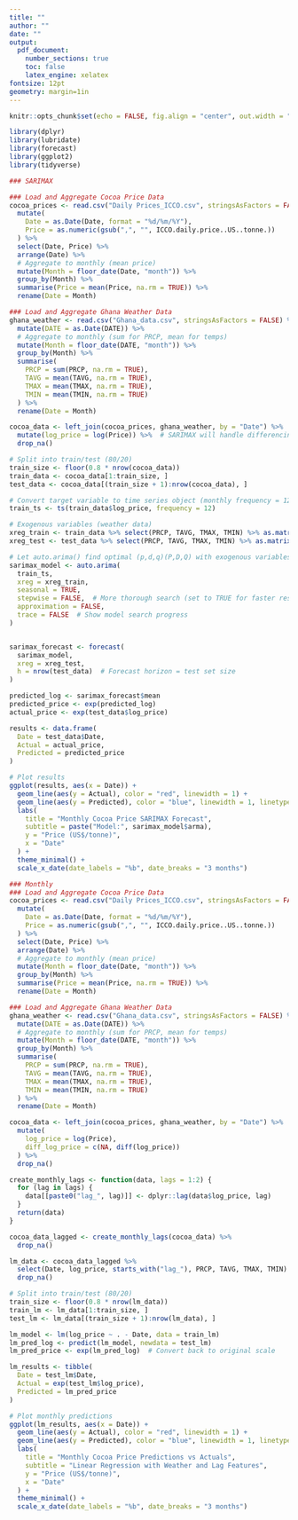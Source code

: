 ```yaml
---
title: ""
author: ""
date: ""
output:
  pdf_document:
    number_sections: true
    toc: false
    latex_engine: xelatex
fontsize: 12pt
geometry: margin=1in
---
```


\begin{center}
\vspace*{3cm}

{\LARGE \textbf{STA457 Final Project}}\\[2em]

{\Large Forecasting Cocoa Prices: From SARIMAX to Linear Regression}\\[4em]

\textbf{Authors:}\\
Quansheng (George) Guo\\
Xing Li\\
Jason Zhi Cheng Yang\\[3em]

University of Toronto\\[2em]

\textbf{Date:} \today

\vfill
\end{center}

\newpage

```r
knitr::opts_chunk$set(echo = FALSE, fig.align = "center", out.width = "70%")
```


```r
library(dplyr)
library(lubridate)
library(forecast)  
library(ggplot2)
library(tidyverse) 

```

```r
### SARIMAX 

### Load and Aggregate Cocoa Price Data
cocoa_prices <- read.csv("Daily Prices_ICCO.csv", stringsAsFactors = FALSE) %>%
  mutate(
    Date = as.Date(Date, format = "%d/%m/%Y"),
    Price = as.numeric(gsub(",", "", ICCO.daily.price..US..tonne.))
  ) %>%
  select(Date, Price) %>%
  arrange(Date) %>%
  # Aggregate to monthly (mean price)
  mutate(Month = floor_date(Date, "month")) %>%
  group_by(Month) %>%
  summarise(Price = mean(Price, na.rm = TRUE)) %>%
  rename(Date = Month)

### Load and Aggregate Ghana Weather Data
ghana_weather <- read.csv("Ghana_data.csv", stringsAsFactors = FALSE) %>%
  mutate(DATE = as.Date(DATE)) %>%
  # Aggregate to monthly (sum for PRCP, mean for temps)
  mutate(Month = floor_date(DATE, "month")) %>%
  group_by(Month) %>%
  summarise(
    PRCP = sum(PRCP, na.rm = TRUE),
    TAVG = mean(TAVG, na.rm = TRUE),
    TMAX = mean(TMAX, na.rm = TRUE),
    TMIN = mean(TMIN, na.rm = TRUE)
  ) %>%
  rename(Date = Month)

cocoa_data <- left_join(cocoa_prices, ghana_weather, by = "Date") %>%
  mutate(log_price = log(Price)) %>%  # SARIMAX will handle differencing internally
  drop_na()

# Split into train/test (80/20)
train_size <- floor(0.8 * nrow(cocoa_data))
train_data <- cocoa_data[1:train_size, ]
test_data <- cocoa_data[(train_size + 1):nrow(cocoa_data), ]

# Convert target variable to time series object (monthly frequency = 12)
train_ts <- ts(train_data$log_price, frequency = 12)

# Exogenous variables (weather data)
xreg_train <- train_data %>% select(PRCP, TAVG, TMAX, TMIN) %>% as.matrix()
xreg_test <- test_data %>% select(PRCP, TAVG, TMAX, TMIN) %>% as.matrix()

# Let auto.arima() find optimal (p,d,q)(P,D,Q) with exogenous variables
sarimax_model <- auto.arima(
  train_ts,
  xreg = xreg_train,
  seasonal = TRUE,
  stepwise = FALSE,  # More thorough search (set to TRUE for faster results)
  approximation = FALSE,
  trace = FALSE  # Show model search progress
)


sarimax_forecast <- forecast(
  sarimax_model,
  xreg = xreg_test,
  h = nrow(test_data)  # Forecast horizon = test set size
)

predicted_log <- sarimax_forecast$mean
predicted_price <- exp(predicted_log)
actual_price <- exp(test_data$log_price)

results <- data.frame(
  Date = test_data$Date,
  Actual = actual_price,
  Predicted = predicted_price
)

# Plot results
ggplot(results, aes(x = Date)) +
  geom_line(aes(y = Actual), color = "red", linewidth = 1) +
  geom_line(aes(y = Predicted), color = "blue", linewidth = 1, linetype = "dashed") +
  labs(
    title = "Monthly Cocoa Price SARIMAX Forecast",
    subtitle = paste("Model:", sarimax_model$arma),
    y = "Price (US$/tonne)",
    x = "Date"
  ) +
  theme_minimal() +
  scale_x_date(date_labels = "%b", date_breaks = "3 months")

```
```r
### Monthly
### Load and Aggregate Cocoa Price Data
cocoa_prices <- read.csv("Daily Prices_ICCO.csv", stringsAsFactors = FALSE) %>%
  mutate(
    Date = as.Date(Date, format = "%d/%m/%Y"),
    Price = as.numeric(gsub(",", "", ICCO.daily.price..US..tonne.))
  ) %>%
  select(Date, Price) %>%
  arrange(Date) %>%
  # Aggregate to monthly (mean price)
  mutate(Month = floor_date(Date, "month")) %>%
  group_by(Month) %>%
  summarise(Price = mean(Price, na.rm = TRUE)) %>%
  rename(Date = Month)

### Load and Aggregate Ghana Weather Data
ghana_weather <- read.csv("Ghana_data.csv", stringsAsFactors = FALSE) %>%
  mutate(DATE = as.Date(DATE)) %>%
  # Aggregate to monthly (sum for PRCP, mean for temps)
  mutate(Month = floor_date(DATE, "month")) %>%
  group_by(Month) %>%
  summarise(
    PRCP = sum(PRCP, na.rm = TRUE),
    TAVG = mean(TAVG, na.rm = TRUE),
    TMAX = mean(TMAX, na.rm = TRUE),
    TMIN = mean(TMIN, na.rm = TRUE)
  ) %>%
  rename(Date = Month)

cocoa_data <- left_join(cocoa_prices, ghana_weather, by = "Date") %>%
  mutate(
    log_price = log(Price),
    diff_log_price = c(NA, diff(log_price))
  ) %>%
  drop_na()

create_monthly_lags <- function(data, lags = 1:2) {
  for (lag in lags) {
    data[[paste0("lag_", lag)]] <- dplyr::lag(data$log_price, lag)
  }
  return(data)
}

cocoa_data_lagged <- create_monthly_lags(cocoa_data) %>% 
  drop_na()

lm_data <- cocoa_data_lagged %>%
  select(Date, log_price, starts_with("lag_"), PRCP, TAVG, TMAX, TMIN) %>%
  drop_na()

# Split into train/test (80/20)
train_size <- floor(0.8 * nrow(lm_data))
train_lm <- lm_data[1:train_size, ]
test_lm <- lm_data[(train_size + 1):nrow(lm_data), ]

lm_model <- lm(log_price ~ . - Date, data = train_lm)
lm_pred_log <- predict(lm_model, newdata = test_lm)
lm_pred_price <- exp(lm_pred_log)  # Convert back to original scale

lm_results <- tibble(
  Date = test_lm$Date,
  Actual = exp(test_lm$log_price),
  Predicted = lm_pred_price
)

# Plot monthly predictions
ggplot(lm_results, aes(x = Date)) +
  geom_line(aes(y = Actual), color = "red", linewidth = 1) +
  geom_line(aes(y = Predicted), color = "blue", linewidth = 1, linetype = "dashed") +
  labs(
    title = "Monthly Cocoa Price Predictions vs Actuals",
    subtitle = "Linear Regression with Weather and Lag Features",
    y = "Price (US$/tonne)",
    x = "Date"
  ) +
  theme_minimal() +
  scale_x_date(date_labels = "%b", date_breaks = "3 months")
```



